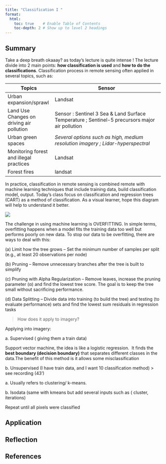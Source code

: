 ```yaml
---
title: "Classification I "
format:
  html:
    toc: true    # Enable Table of Contents
    toc-depth: 2 # Show up to level 2 headings
---
```


## Summary

Take a deep breath okaaay? as today’s lecture is quite intense ! The lecture divide into 2 main points: **how classification is used** and **how to do the classifications**. Classification process in remote sensing often applied in several topics, such as:

| Topics                                    | Sensor                                                                                         |
|-------------------------------------------|------------------------------------------------------------------------------------------------|
| Urban expansion/sprawl                    | Landsat                                                                                        |
| Land Use Changes on driving air pollution | Sensor : Sentinel 3 Sea & Land Surface Temperature ; Sentinel-5 precursors major air pollution |
| Urban green spaces                        | *Several options such as high, medium resolution imagery ; Lidar-hyperspectral*                |
| Monitoring forest and illegal practices   | Landsat                                                                                        |
| Forest fires                              | landsat                                                                                        |

In practice, classification in remote sensing is combined remote with machine learning techniques that include training data, build classification model, output. Today’s class focus on classification and regression trees (CART) as a method of classification. As a visual learner, hope this diagram will help to understand it better.

![](images/clipboard-2998853873.png)

The challenge in using machine learning is OVERFITTING. In simple terms, overfitting happens when a model fits the training data too well but performs poorly on new data. To stop our data to be overfitting, there are ways to deal with this:

\(a\) Limit how the tree grows – Set the minimum number of samples per split (e.g., at least 20 observations per node)

\(b\) Pruning – Remove unnecessary branches after the tree is built to simplify

\(c\) Pruning with Alpha Regularization – Remove leaves, increase the pruning parameter (α) and find the lowest tree score. The goal is to keep the tree small without sacrificing performance.

\(d\) Data Splitting – Divide data into training (to build the tree) and testing (to evaluate performance) sets and find the lowest sum residuals in regression tasks

> How does it apply to imagery?

Applying into imagery:

a\. Supervised ( giving them a train data)

Support vector machine, the idea is like a logistic regression.  It finds the **best boundary (decision boundary)** that separates different classes in the data.The benefit of this method is it allows some misclassification

b\. Unsupervised (I have train data, and I want 10 classification method) \> see recording (43’)

a\. Usually refers to clustering/ k-means.

b\. Isodata (same with kmeans but add several inputs such as ( cluster, iterations)

Repeat until all pixels were classified

## Application

## Reflection

## References
